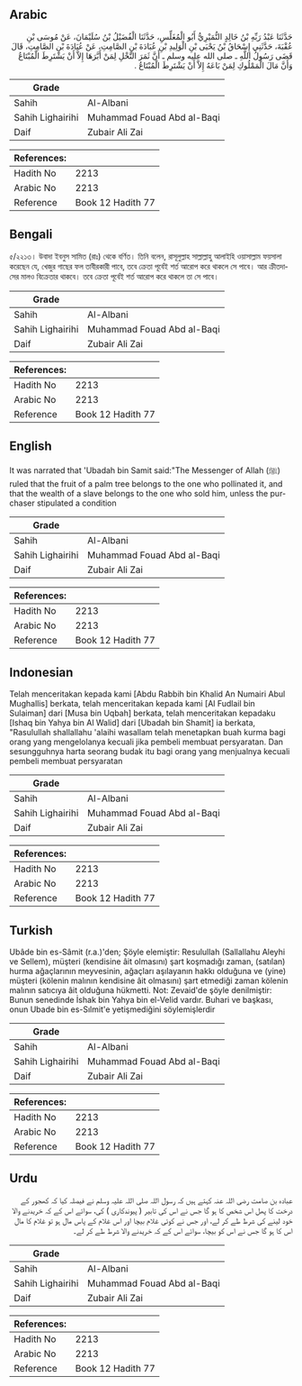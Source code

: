 ## Arabic


<div dir="rtl" lang="ar" style={{fontSize:'larger',backgroundColor:'#f8f9fa',padding:20}}>
حَدَّثَنَا عَبْدُ رَبِّهِ بْنُ خَالِدٍ النُّمَيْرِيُّ أَبُو الْمُغَلِّسِ، حَدَّثَنَا الْفُضَيْلُ بْنُ سُلَيْمَانَ، عَنْ مُوسَى بْنِ عُقْبَةَ، حَدَّثَنِي إِسْحَاقُ بْنُ يَحْيَى بْنِ الْوَلِيدِ بْنِ عُبَادَةَ بْنِ الصَّامِتِ، عَنْ عُبَادَةَ بْنِ الصَّامِتِ، قَالَ قَضَى رَسُولُ اللَّهِ ـ صلى الله عليه وسلم ـ أَنَّ ثَمَرَ النَّخْلِ لِمَنْ أَبَّرَهَا إِلاَّ أَنْ يَشْتَرِطَ الْمُبْتَاعُ وَأَنَّ مَالَ الْمَمْلُوكِ لِمَنْ بَاعَهُ إِلاَّ أَنْ يَشْتَرِطَ الْمُبْتَاعُ ‏.‏
</div>
<div style={{backgroundColor:'#f8f9fa',padding:20, marginBottom: 10}}><table> <thead> <tr> <th>Grade</th> <th></th> </tr> </thead> <tbody> <tr><td>Sahih</td><td>Al-Albani</td></tr><tr><td>Sahih Lighairihi</td><td>Muhammad Fouad Abd al-Baqi</td></tr><tr><td>Daif</td><td>Zubair Ali Zai</td></tr></tbody></table><table> <thead> <tr> <th>References:</th> <th></th> </tr> </thead> <tbody><tr><td>Hadith No</td><td>2213</td></tr><tr><td>Arabic No</td><td>2213</td></tr><tr><td>Reference</td><td>Book 12 Hadith 77</td></tr></tbody></table></div>

## Bengali


<div dir="ltr" lang="bn" style={{fontSize:'larger',backgroundColor:'#f8f9fa',padding:20}}>
৫/২২১৩। উবাদা ইবনুস সামিত (রাঃ) থেকে বর্ণিত। তিনি বলেন, রাসূলুল্লাহ সাল্লাল্লাহু আলাইহি ওয়াসাল্লাম ফয়সালা করেছেন যে, খেজুর গাছের ফল তাবীরকারী পাবে, তবে ক্রেতা পূর্বেই শর্ত আরোপ করে থাকলে সে পাবে। আর ক্রীতদাসের মালও বিক্রেতার থাকবে। তবে ক্রেতা পূর্বেই শর্ত আরোপ করে থাকলে তা সে পাবে।
</div>
<div style={{backgroundColor:'#f8f9fa',padding:20, marginBottom: 10}}><table> <thead> <tr> <th>Grade</th> <th></th> </tr> </thead> <tbody> <tr><td>Sahih</td><td>Al-Albani</td></tr><tr><td>Sahih Lighairihi</td><td>Muhammad Fouad Abd al-Baqi</td></tr><tr><td>Daif</td><td>Zubair Ali Zai</td></tr></tbody></table><table> <thead> <tr> <th>References:</th> <th></th> </tr> </thead> <tbody><tr><td>Hadith No</td><td>2213</td></tr><tr><td>Arabic No</td><td>2213</td></tr><tr><td>Reference</td><td>Book 12 Hadith 77</td></tr></tbody></table></div>

## English


<div dir="ltr" lang="en" style={{fontSize:'larger',backgroundColor:'#f8f9fa',padding:20}}>
It was narrated that 'Ubadah bin Samit said:"The Messenger of Allah (ﷺ) ruled that the fruit of a palm tree belongs to the one who pollinated it, and that the wealth of a slave belongs to the one who sold him, unless the purchaser stipulated a condition
</div>
<div style={{backgroundColor:'#f8f9fa',padding:20, marginBottom: 10}}><table> <thead> <tr> <th>Grade</th> <th></th> </tr> </thead> <tbody> <tr><td>Sahih</td><td>Al-Albani</td></tr><tr><td>Sahih Lighairihi</td><td>Muhammad Fouad Abd al-Baqi</td></tr><tr><td>Daif</td><td>Zubair Ali Zai</td></tr></tbody></table><table> <thead> <tr> <th>References:</th> <th></th> </tr> </thead> <tbody><tr><td>Hadith No</td><td>2213</td></tr><tr><td>Arabic No</td><td>2213</td></tr><tr><td>Reference</td><td>Book 12 Hadith 77</td></tr></tbody></table></div>

## Indonesian


<div dir="ltr" lang="id" style={{fontSize:'larger',backgroundColor:'#f8f9fa',padding:20}}>
Telah menceritakan kepada kami [Abdu Rabbih bin Khalid An Numairi Abul Mughallis] berkata, telah menceritakan kepada kami [Al Fudlail bin Sulaiman] dari [Musa bin Uqbah] berkata, telah menceritakan kepadaku [Ishaq bin Yahya bin Al Walid] dari [Ubadah bin Shamit] ia berkata, "Rasulullah shallallahu 'alaihi wasallam telah menetapkan buah kurma bagi orang yang mengelolanya kecuali jika pembeli membuat persyaratan. Dan sesungguhnya harta seorang budak itu bagi orang yang menjualnya kecuali pembeli membuat persyaratan
</div>
<div style={{backgroundColor:'#f8f9fa',padding:20, marginBottom: 10}}><table> <thead> <tr> <th>Grade</th> <th></th> </tr> </thead> <tbody> <tr><td>Sahih</td><td>Al-Albani</td></tr><tr><td>Sahih Lighairihi</td><td>Muhammad Fouad Abd al-Baqi</td></tr><tr><td>Daif</td><td>Zubair Ali Zai</td></tr></tbody></table><table> <thead> <tr> <th>References:</th> <th></th> </tr> </thead> <tbody><tr><td>Hadith No</td><td>2213</td></tr><tr><td>Arabic No</td><td>2213</td></tr><tr><td>Reference</td><td>Book 12 Hadith 77</td></tr></tbody></table></div>

## Turkish


<div dir="ltr" lang="tr" style={{fontSize:'larger',backgroundColor:'#f8f9fa',padding:20}}>
Ubâde bin es-Sâmit (r.a.)'den; Şöyle elemiştir: Resulullah (Sallallahu Aleyhi ve Sellem), müşteri (kendisine âit olmasını) şart koşmadığı zaman, (satılan) hurma ağaçlarının meyvesinin, ağaçları aşılayanın hakkı olduğuna ve (yine) müşteri (kölenin malının kendisine âit olmasını) şart etmediği zaman kölenin malının satıcıya âit olduğuna hükmetti. Not: Zevaid'de şöyle denilmiştir: Bunun senedinde İshak bin Yahya bin el-Velid vardır. Buhari ve başkası, onun Ubade bin es-Sılmit'e yetişmediğini söylemişlerdir
</div>
<div style={{backgroundColor:'#f8f9fa',padding:20, marginBottom: 10}}><table> <thead> <tr> <th>Grade</th> <th></th> </tr> </thead> <tbody> <tr><td>Sahih</td><td>Al-Albani</td></tr><tr><td>Sahih Lighairihi</td><td>Muhammad Fouad Abd al-Baqi</td></tr><tr><td>Daif</td><td>Zubair Ali Zai</td></tr></tbody></table><table> <thead> <tr> <th>References:</th> <th></th> </tr> </thead> <tbody><tr><td>Hadith No</td><td>2213</td></tr><tr><td>Arabic No</td><td>2213</td></tr><tr><td>Reference</td><td>Book 12 Hadith 77</td></tr></tbody></table></div>

## Urdu


<div dir="rtl" lang="ur" style={{fontSize:'larger',backgroundColor:'#f8f9fa',padding:20}}>
عبادہ بن صامت رضی اللہ عنہ کہتے ہیں کہ رسول اللہ صلی اللہ علیہ وسلم نے فیصلہ کیا کہ کھجور کے درخت کا پھل اس شخص کا ہو گا جس نے اس کی تابیر ( پیوندکاری ) کی، سوائے اس کے کہ خریدنے والا خود لینے کی شرط طے کر لے، اور جس نے کوئی غلام بیچا اور اس غلام کے پاس مال ہو تو غلام کا مال اس کا ہو گا جس نے اس کو بیچا، سوائے اس کے کہ خریدنے والا شرط طے کر لے۔
</div>
<div style={{backgroundColor:'#f8f9fa',padding:20, marginBottom: 10}}><table> <thead> <tr> <th>Grade</th> <th></th> </tr> </thead> <tbody> <tr><td>Sahih</td><td>Al-Albani</td></tr><tr><td>Sahih Lighairihi</td><td>Muhammad Fouad Abd al-Baqi</td></tr><tr><td>Daif</td><td>Zubair Ali Zai</td></tr></tbody></table><table> <thead> <tr> <th>References:</th> <th></th> </tr> </thead> <tbody><tr><td>Hadith No</td><td>2213</td></tr><tr><td>Arabic No</td><td>2213</td></tr><tr><td>Reference</td><td>Book 12 Hadith 77</td></tr></tbody></table></div>